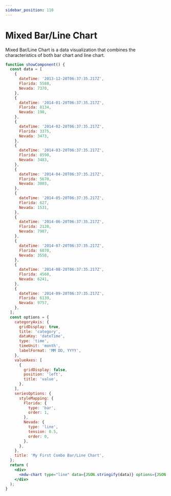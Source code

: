 ```yaml
---
sidebar_position: 110
---
```


# Mixed Bar/Line Chart

Mixed Bar/Line Chart is a data visualization that combines the characteristics of both bar chart and line chart.

```jsx live
function showComponent() {
  const data = [
    {
      dateTime: '2013-12-20T06:37:35.217Z',
      Florida: 5588,
      Nevada: 7370,
    },
    {
      dateTime: '2014-01-20T06:37:35.217Z',
      Florida: 8134,
      Nevada: 198,
    },
    {
      dateTime: '2014-02-20T06:37:35.217Z',
      Florida: 3375,
      Nevada: 3473,
    },
    {
      dateTime: '2014-03-20T06:37:35.217Z',
      Florida: 8590,
      Nevada: 3483,
    },
    {
      dateTime: '2014-04-20T06:37:35.217Z',
      Florida: 5670,
      Nevada: 3803,
    },
    {
      dateTime: '2014-05-20T06:37:35.217Z',
      Florida: 627,
      Nevada: 1531,
    },
    {
      dateTime: '2014-06-20T06:37:35.217Z',
      Florida: 2120,
      Nevada: 7987,
    },
    {
      dateTime: '2014-07-20T06:37:35.217Z',
      Florida: 6070,
      Nevada: 3558,
    },
    {
      dateTime: '2014-08-20T06:37:35.217Z',
      Florida: 4560,
      Nevada: 6241,
    },
    {
      dateTime: '2014-09-20T06:37:35.217Z',
      Florida: 6139,
      Nevada: 9757,
    },
  ];
  const options = {
    categoryAxis: {
      gridDisplay: true,
      title: 'category',
      dataKey: 'dateTime',
      type: 'time',
      timeUnit: 'month',
      labelFormat: 'MM DD, YYYY',
    },
    valueAxes: [
      {
        gridDisplay: false,
        position: 'left',
        title: 'value',
      },
    ],
    seriesOptions: {
      styleMapping: {
        Florida: {
          type: 'bar',
          order: 1,
        },
        Nevada: {
          type: 'line',
          tension: 0.5,
          order: 0,
        },
      },
    },
    title: 'My First Combo Bar/Line Chart',
  };
  return (
    <div>
      <mdw-chart type="line" data={JSON.stringify(data)} options={JSON.stringify(options)}></mdw-chart>
    </div>
  );
}
```
